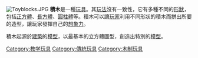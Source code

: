 
{{unreferenced|time=2018-04-24T05:06:37+00:00}}
[[File:Toyblocks.JPG|thumb]]
'''積木'''是一種[[玩具|玩具]]。其[[玩法|玩法]]沒有一致性，它有多種不同的[[形狀|形狀]]，包括[[正方體|正方體]]、[[長方體|長方體]]、[[圓柱體|圓柱體]]等。積木可以讓[[玩家|玩家]]利用不同形狀的積木而拼出所要的造型，讓玩家發揮自己的[[想象力|想象力]]。

積木起源於[[建築|建築]]的[[模型|模型]]，以最基本的立方體圖型，創造出特別的[[模型|模型]]。



[[Category:教学玩具|Category:教学玩具]]
[[Category:傳統玩具|Category:傳統玩具]]
[[Category:木制玩具|Category:木制玩具]]